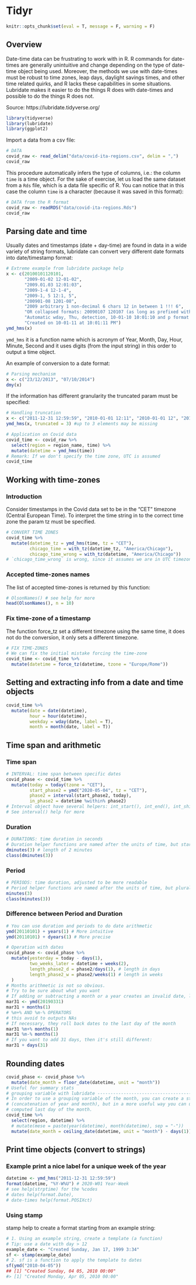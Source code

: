 # Tidyr

```r
knitr::opts_chunk$set(eval = T, message = F, warning = F)
```

## Overview

Date-time data can be frustrating to work with in R. R commands for date-times
are generally unintuitive and change depending on the type of date-time object
being used. Moreover, the methods we use with date-times must be robust to
time zones, leap days, daylight savings times, and other time related quirks, and
R lacks these capabilities in some situations. Lubridate makes it easier to do
the things R does with date-times and possible to do the things R does not.

Source: https://lubridate.tidyverse.org/

```r
library(tidyverse)
library(lubridate)
library(ggplot2)
```

Import a data from a csv file:

```r
# DATA
covid_raw <- read_delim("data/covid-ita-regions.csv", delim = ",")
covid_raw
```

This procedure automatically infers the type of columns, i.e.: the column `time` is a time object. For the sake of exercise, let us load the same dataset from a `Rds` file, which is a data file specific of R. You can notice that in this case the column `time` is a character (because it was saved in this format):

```r
# DATA from the R format
covid_raw <- readRDS("data/covid-ita-regions.Rds")
covid_raw
```


## Parsing date and time

Usually dates and timestamps (date + day-time) are found in data in a wide variety of string formats, lubridate can convert very different date formats into date/timestamp format:

```r
# Extreme example from lubridate package help
x <- c(20100101120101,
       "2009-01-02 12-01-02",
       "2009.01.03 12:01:03",
       "2009-1-4 12-1-4",
       "2009-1, 5 12:1, 5",
       "200901-08 1201-08",
       "2009 arbitrary 1 non-decimal 6 chars 12 in between 1 !!! 6",
       "OR collapsed formats: 20090107 120107 (as long as prefixed with zeros)",
       "Automatic wday, Thu, detection, 10-01-10 10:01:10 and p format: AM",
       "Created on 10-01-11 at 10:01:11 PM")
ymd_hms(x)
```


`ymd_hms` it is a function name which is acronym of Year, Month, Day, Hour, Minute, Second and it uses digits (from the input string) in this order to output a time object.

An example of conversion to a date format:

```r
# Parsing mechanism
x <- c("23/12/2013", "07/10/2014")
dmy(x)
```


If the information has different granularity the truncated param must be specified:


```r
# Handling truncation
x <- c("2011-12-31 12:59:59", "2010-01-01 12:11", "2010-01-01 12", "2010-01-01")
ymd_hms(x, truncated = 3) #up to 3 elements may be missing
```

```r
# Application on Covid data
covid_time <- covid_raw %>%
  select(region = region_name, time) %>%
  mutate(datetime = ymd_hms(time))
# Remark: If we don't specify the time zone, UTC is assumed
covid_time
```


## Working with time-zones


### Introduction

Consider timestamps in the Covid data set to be in the “CET” timezone (Central European Time). To interpret the time string in to the correct time zone the
param tz must be specified.


```r
# CONVERT TIME ZONES
covid_time %>%
  mutate(datetime_tz = ymd_hms(time, tz = "CET"),
         chicago_time = with_tz(datetime_tz, "America/Chicago"),
         chicago_time_wrong = with_tz(datetime, "America/Chicago"))
# `chicago_time_wrong` is wrong, since it assumes we are in UTC timezone
```

### Accepted time-zones names
The list of accepted time-zones is returned by this function:

```r
# OlsonNames() # see help for more
head(OlsonNames(), n = 10)
```


### Fix time-zone of a timestamp

The function force_tz set a different timezone using the same time, it does not do the conversion, it only sets a different timezone.

```r
# FIX TIME-ZONES
# We can fix the initial mistake forcing the time-zone
covid_time <- covid_time %>%
  mutate(datetime = force_tz(datetime, tzone = "Europe/Rome"))
```


## Setting and extracting info from a date and time objects


```r
covid_time %>%
  mutate(date = date(datetime),
         hour = hour(datetime),
         weekday = wday(date, label = T),
         month = month(date, label = T))
```

## Time span and arithmetic


### Time span

```r
# INTERVAL: time span between specific dates
covid_phase <- covid_time %>%
  mutate(today = today(tzone = "CET"),
         start_phase2 = ymd("2020-05-04", tz = "CET"),
         phase2 = interval(start_phase2, today),
         in_phase2 = datetime %within% phase2)
# Interval object have several helpers: int_start(), int_end(), int_shift() ...
# See interval() help for more

```


### Duration

```r
# DURATIONS: time duration in seconds
# Duration helper functions are named after the units of time, but start with a d
dminutes(3) # length of 2 minutes
class(dminutes(3))
```

### Period

```r

# PERIODS: time duration, adjusted to be more readable
# Period helper functions are named after the units of time, but plural
minutes(3)
class(minutes(3))
```

### Difference between Period and Duration

```r
# You can use duration and periods to do date arithmetic
ymd(20110101) + years(1) # More intuitive
ymd(20110101) + dyears(1) # More precise
```


```r
# Operation with dates
covid_phase <- covid_phase %>%
  mutate(yesterday = today - days(1),
         two_weeks_later = datetime + weeks(2),
         length_phase2_d = phase2/days(1), # length in days
         length_phase2_w = phase2/weeks(1) # length in weeks
  )
# Months arithmetic is not so obvious.
# Try to be sure about what you want
# If adding or subtracting a month or a year creates an invalid date, lubridate will return an NA.
mar31 <- ymd(20190331)
mar31 + months(1)
# %m+% AND %m-% OPERATORS
# this avoid to outputs NAs
# If necessary, they roll back dates to the last day of the month
mar31 %m+% months(1)
mar31 %m-% months(1)
# If you want to add 31 days, then it's still different:
mar31 + days(31)
```

## Rounding dates

```r
covid_phase <- covid_phase %>%
  mutate(date_month = floor_date(datetime, unit = "month"))
# Useful for summary stats
# grouping variable with lubridate -----------------------------------------
# In order to use a grouping variable of the month, you can create a string
# (concatenation of year and month), but in a more useful way you can use the
# computed last day of the month.
covid_time %>%
  select(region, datetime) %>%
  # mutate(mese = paste(year(datetime), month(datetime), sep = "-"))
  mutate(date_month = ceiling_date(datetime, unit = "month") - days(1))
```

## Print time objects (convert to strings)


### Example print a nice label for a unique week of the year

```r
datetime <- ymd_hms("2011-12-31 12:59:59")
format(datetime, "%Y-W%U") # 2020-W01 Year-Week
# see help(strptime) for the %codes
# dates help(format.Date),
# date-times help(format.POSIXct)
```

### Using stamp
stamp help to create a format starting from an example string:

```r
# 1. Using an example string, create a template (a function)
# Tip: use a date with day > 12
example_date <- "Created Sunday, Jan 17, 1999 3:34"
sf <- stamp(example_date)
# 2. sf is a function to apply the template to dates
sf(ymd("2010-04-05"))
## [1] "Created Sunday, 04 05, 2010 00:00"
#> [1] "Created Monday, Apr 05, 2010 00:00"
```

